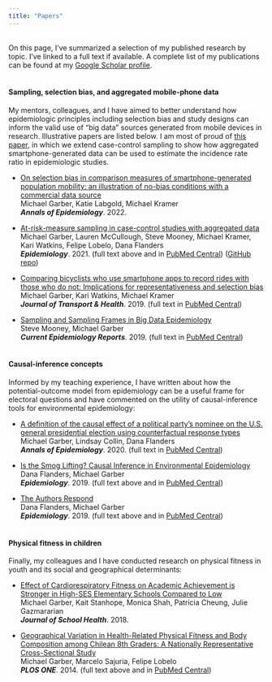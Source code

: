 ```yaml
---
title: "Papers"
---
```

<br>
On this page, I've summarized a selection of my published research by topic. I've linked to a full text if available. A complete list of my publications can be found at my [Google Scholar profile](https://scholar.google.com/citations?hl=en&user=r-MsgFsAAAAJ&view_op=list_works&sortby=pubdate).
<br>
<br>

#### Sampling, selection bias, and aggregated mobile-phone data

My mentors, colleagues, and I have aimed to better understand how epidemiologic principles including selection bias and study designs can inform the valid use of "big data" sources generated from mobile devices in research. Illustrative papers are listed below. I am most of proud of [this paper](https://journals.lww.com/epidem/Fulltext/2021/01000/At_risk_measure_Sampling_in_Case_Control_Studies.14.aspx), in which we extend case-control sampling to show how aggregated smartphone-generated data can be used to estimate the incidence rate ratio in epidemiologic studies.

* [On selection bias in comparison measures of smartphone-generated population mobility: an illustration of no-bias conditions with a commercial data source](https://www.sciencedirect.com/science/article/abs/pii/S1047279722000370)<br>Michael Garber, Katie Labgold, Michael Kramer<br> __*Annals of Epidemiology*__. 2022.

* [At-risk-measure sampling in case-control studies with aggregated data](https://journals.lww.com/epidem/Fulltext/2021/01000/At_risk_measure_Sampling_in_Case_Control_Studies.14.aspx)<br>
Michael Garber, Lauren McCullough, Steve Mooney, Michael Kramer, Kari Watkins, Felipe Lobelo, Dana Flanders<br>
__*Epidemiology*__. 2021. (full text above and in [PubMed Central](https://www.ncbi.nlm.nih.gov/pmc/articles/PMC7707160/)) ([GitHub repo](https://github.com/michaeldgarber/at-risk-measure-sampling))

* [Comparing bicyclists who use smartphone apps to record rides with those who do not: Implications for representativeness and selection bias](https://www.sciencedirect.com/science/article/pii/S2214140518305590)<br>Michael Garber, Kari Watkins, Michael Kramer<br> __*Journal of Transport & Health*__. 2019. (full text in [PubMed Central](https://www.ncbi.nlm.nih.gov/pmc/articles/PMC6959852/))

* [Sampling and Sampling Frames in Big Data Epidemiology](https://www.ncbi.nlm.nih.gov/pmc/articles/PMC6662929/)<br>
Steve Mooney, Michael Garber<br>
__*Current Epidemiology Reports*__. 2019. (full text in [PubMed Central](https://www.ncbi.nlm.nih.gov/pmc/articles/PMC6662929/))
<br>
<br>

#### Causal-inference concepts
Informed by my teaching experience, I have written about how the potential-outcome model from epidemiology can be a useful frame for electoral questions and have commented on the utility of causal-inference tools for environmental epidemiology:

* [A definition of the causal effect of a political party’s nominee on the U.S. general presidential election using counterfactual response types](https://www.sciencedirect.com/science/article/pii/S1047279720301733?via%3Dihub)<br>
Michael Garber, Lindsay Collin, Dana Flanders
<br> __*Annals of Epidemiology*__. 2020. (full text in [PubMed Central](https://www.ncbi.nlm.nih.gov/pmc/articles/PMC7412752/))

* [Is the Smog Lifting? Causal Inference in Environmental Epidemiology](https://journals.lww.com/epidem/Fulltext/2019/05000/Is_the_Smog_Lifting___Causal_Inference_in.2.aspx)<br>
Dana Flanders, Michael Garber<br>
__*Epidemiology*__. 2019. (full text above and in [PubMed Central](https://www.ncbi.nlm.nih.gov/pmc/articles/PMC6456370/))

* [The Authors Respond](https://journals.lww.com/epidem/Fulltext/2019/11000/The_Authors_Respond.26.aspx)<br>Dana Flanders, Michael Garber<br>
__*Epidemiology*__. 2019. (full text above and in [PubMed Central](https://www.ncbi.nlm.nih.gov/pmc/articles/PMC6936609/))
<br>
<br>

#### Physical fitness in children
Finally, my colleagues and I have conducted research on physical fitness in youth and its social and geographical determinants:

* [Effect of Cardiorespiratory Fitness on Academic Achievement is Stronger in High-SES Elementary Schools Compared to Low](https://onlinelibrary.wiley.com/doi/10.1111/josh.12678)<br>
Michael Garber, Kait Stanhope, Monica Shah, Patricia Cheung, Julie Gazmararian<br>
__*Journal of School Health*__. 2018.

* [Geographical Variation in Health-Related Physical Fitness and Body Composition among Chilean 8th Graders: A Nationally Representative Cross-Sectional Study](https://journals.plos.org/plosone/article?id=10.1371/journal.pone.0108053)<br>
Michael Garber, Marcelo Sajuria, Felipe Lobelo<br>
__*PLOS ONE*__. 2014. (full text above and in [PubMed Central](https://www.ncbi.nlm.nih.gov/pmc/articles/PMC4177890/))
<br>
<br>